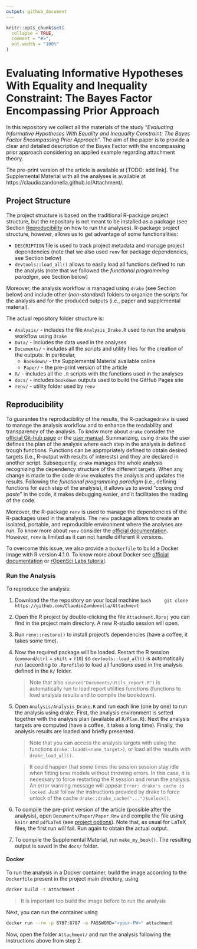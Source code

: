 ```yaml
---
output: github_document
---
```


<!-- README.md is generated from README.Rmd. Please edit that file -->

```r
knitr::opts_chunk$set(
  collapse = TRUE,
  comment = "#>",
  out.width = "100%"
)
```

# Evaluating Informative Hypotheses With Equality and Inequality Constraint: The Bayes Factor Encompassing Prior Approach

In this repository we collect all the materials of the study “*Evaluating Informative Hypotheses With Equality and Inequality Constraint: The Bayes Factor Encompassing Prior Approach*”. The aim of the paper is to provide a clear and detailed description of the Bayes Factor with the encompassing prior approach considering an applied example regarding attachment theory.

The pre-print version of the article is available at [TODO: add link]. The Supplemental Material with all the analyses is available at https://claudiozandonella.github.io/Attachment/.

## Project Structure

The project structure is based on the traditional R-package project structure, but the repository is not meant to be installed as a package (see Section [Reproducibility](#reproducibility) on how to run the analyses). R-package project structure, however, allows us to get advantage of some functionalities:

- `DESCRIPTION` file is used to track project metadata and manage project dependencies (note that we also used `renv` for package dependencies, see Section below)
- `devtools::load_all()` allows to easily load all functions defined to run the analysis (note that we followed the *functional programming paradigm*, see Section below)

Moreover, the analysis workflow is managed using `drake` (see Section below) and include other (*non-standard*) folders to organize the scripts for the analysis and for the produced outputs (i.e., paper and supplemental material).


The actual repository folder structure is:

- `Analysis/` - includes the file `Analysis_Drake.R` used to run the analysis workflow using `drake`
- `Data/` - includes the data used in the analyses
- `Documents/` - includes all the scripts and utility files for the creation of the outputs. In particular,
  - `Bookdown/` - the Supplemental Material available online
  - `Paper/` - the pre-print version of the article
- `R/` - includes all the `.R` scripts with the functions used in the analyses
- `docs/` - includes `bookdown` outputs used to build the GitHub Pages site
- `renv/` - utility folder used by `renv`


## Reproducibility {#reproducibility}

To guarantee the reproducibility of the results, the R-package`drake` is used to manage the analysis workflow and to enhance the readability and transparency of the analysis. To know more about `drake` consider the [official Git-hub page](https://github.com/ropensci/drake) or the [user manual](https://books.ropensci.org/drake/). Summarizing, using `drake` the user defines the plan of the analysis where each step in the analysis is defined trough functions. Functions can be appropriately defined to obtain desired targets (i.e., R-output with results of interests) and they are declared in another script. Subsequently, `drake` manages the whole analysis recognizing the dependency structure of the different targets. When any change is made to the code `drake` evaluates the analysis and updates the results. Following the *functional programming paradigm* (i.e., defining functions for each step of the analysis), it allows us to avoid "*coping and paste*" in the code, it makes debugging easier, and it facilitates the reading of the code.

Moreover, the R-package `renv` is used to manage the dependencies of the R-packages used in the analysis. The `renv` package allows to create an isolated, portable, and reproducible environment where the analyses are run. To know more about `renv` consider the [official documentation](https://rstudio.github.io/renv/articles/renv.html). However, `renv` is limited as it can not handle different R versions.

To overcome this issue, we also provide a `Dockerfile` to build a Docker image with R version 4.1.0. To know more about Docker see [official documentation](https://www.docker.com/) or 
[rOpenSci Labs tutorial](https://jsta.github.io/r-docker-tutorial/).


### Run the Analysis

To reproduce the analysis:

1. Download the the repository on your local machine
    ```bash
    git clone https://github.com/ClaudioZandonella/Attachment
    ```
1. Open the R project by double-clicking the file `Attachment.Rproj` you can find in the project main directory. A new R-studio session will open.
1. Run `renv::restore()` to install project's dependencies (have a coffee, it takes some time).
1. Now the required package will be loaded. Restart the R session (`command`/`ctrl` + `shift` + `f10`) so `devtools::load_all()` is automatically run (according to `.Rprofile`) to load all functions used in the analysis defined in the `R/` folder. 

    > Note that also `source("Documents/Utils_report.R")` is automatically run to load report utilities functions (functions to load analysis results and to compile the bookdown).
    
1. Open `Analysis/Analysis_Drake.R` and run each line (one by one) to run the analysis using drake. First, the analysis environment is setted together with the analysis plan (available at `R/Plan.R`). Next the analysis targets are computed (have a coffee, it takes a long time). Finally, the analysis results are loaded and briefly presented.

    > Note that you can access the analysis targets with using the functions `drake::loadd(<name_target>)`, or load all the results with `drake_load_all()`.

    > It could happen that some times the session session stay idle when fitting `brms` models without throwing errors. In this case, it is necessary to force restarting the R session and rerun the analysis. An error warning message will appear `Error: drake's cache is locked`. Just follow the instructions provided by drake to force unlock of the cache  `drake::drake_cache("...")$unlock()`.
    
1. To compile the pre-print version of the article (possible after the analysis), open `Documents/Paper/Paper.Rnw` and compile the file using `knitr` and `pdfLaTeX` (see [project options](https://support.rstudio.com/hc/en-us/articles/200532247-Weaving-Rnw-Files-in-the-RStudio-IDE)). Note that, as usual for LaTeX files, the first run will fail. Run again to obtain the actual output. 
1. To compile the Supplemental Material, run `make_my_book()`. The resulting output is saved in the `docs/` folder.

#### Docker

To run the analysis in a Docker container, build the image according to the `Dockerfile` present in the project main directory, using
```bash
docker build -t attachment .
```

> It is important too build the image before to run the analysis

Next, you can run the container using
```bash
docker run --rm -p 8787:8787 -e PASSWORD="<your-PW>" attachment
```

Now, open the folder `Attachment/` and run the analysis following the instructions above from step 2.
